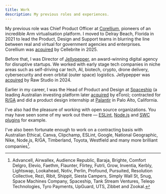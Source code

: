 ```yaml
---
title: Work
description: My previous roles and experiences.
---
```


My previous role was Chief Product Officer at [Corellium](https://www.corellium.com/), pioneers of an incredible Arm virtualisation platform. I moved to Delray Beach, Florida in 2021 to lead the Product, Design and Support teams in blurring the line between real and virtual for government agencies and enterprises. Corellium was [acquired](https://techcrunch.com/2025/06/05/phone-unlocking-firm-cellebrite-to-acquire-mobile-testing-startup-corellium-for-170m/) by Cellebrite in 2025.

Before that, I was Director of [Jellypepper](https://jellypepper.com/), an award-winning digital agency for disruptive startups. We worked with early stage tech companies in niche areas such as self-driving car tech, AI, biotech, crypto, drone delivery, cybersecurity and even orbital (outer space) logistics. Jellypepper was [acquired](https://raw.studio/blog/raw-studio-acquires-jellypepper-to-expand-its-reach-to-the-startup-ecosystem/) by Raw Studio in 2024.

Earlier in my career, I was the Head of Product and Design at [Spaceship](https://www.spaceship.com.au/) (a leading Australian investing platform later [acquired](https://www.spaceship.com.au/news/etoro-completes-acquisition-spaceship/) by eToro); contracted for [R/GA](https://www.rga.com/) and did a product design internship at [Palantir](https://www.palantir.com/) in Palo Alto, California.

I've also had the pleasure of working with open source organizations. You may have seen some of my work out there — [ESLint](https://eslint.org/blog/2022/08/redesigning-eslint/), [Node.js](https://nodejs.org/en/blog/announcements/diving-into-the-nodejs-website-redesign) and [SWC plugins](https://plugins.swc.rs/) for example.

I've also been fortunate enough to work on a contracting basis with Australian Ethical, Canva, Clipchamp, ESLint, Google, National Geographic, Nike, Node.js, R/GA, Timberland, Toyota, Westfield and many more brilliant companies[^1].

[^1]: Advancell, Airwallex, Audience Republic, Baraja, Brighte, Comfort Delgro, Elevio, Faethm, Flaunter, Flirtey, Futrli, Grow, Inventia, Kerbly, Lightswap, Lookahead, Notiv, Perlin, Profound, Pursuited, Resolution Collective, Rezi, Ribit, Shippit, Siesta Campers, Simply Wall St, Snug, Space Machines Company, Spaceship, Tank Stream Ventures, Teleqo Technologies, Tyro Payments, UpGuard, UTS, Zibbet and Zookal.

